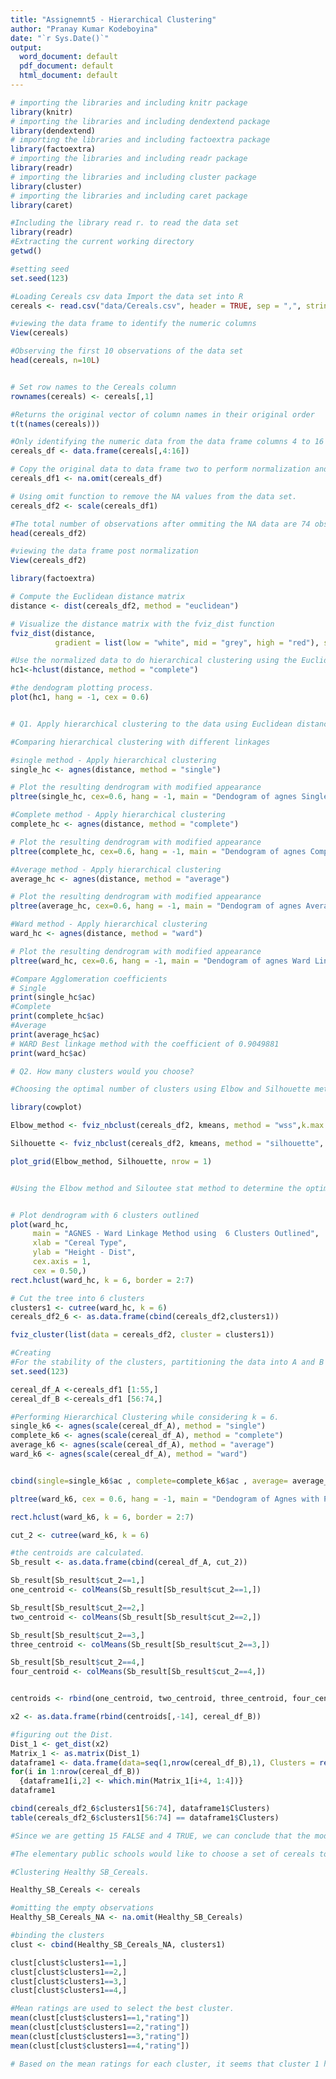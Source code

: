 ```yaml
---
title: "Assignemnt5 - Hierarchical Clustering"
author: "Pranay Kumar Kodeboyina"
date: "`r Sys.Date()`"
output:
  word_document: default
  pdf_document: default
  html_document: default
---
```


```r
# importing the libraries and including knitr package
library(knitr)
# importing the libraries and including dendextend package
library(dendextend)
# importing the libraries and including factoextra package
library(factoextra)
# importing the libraries and including readr package
library(readr)
# importing the libraries and including cluster package
library(cluster)
# importing the libraries and including caret package
library(caret)
```


```r
#Including the library read r. to read the data set 
library(readr)
#Extracting the current working directory
getwd()

#setting seed
set.seed(123)

#Loading Cereals csv data Import the data set into R
cereals <- read.csv("data/Cereals.csv", header = TRUE, sep = ",", stringsAsFactors = FALSE)

#viewing the data frame to identify the numeric columns
View(cereals)

#Observing the first 10 observations of the data set
head(cereals, n=10L)


# Set row names to the Cereals column
rownames(cereals) <- cereals[,1]

#Returns the original vector of column names in their original order
t(t(names(cereals)))

#Only identifying the numeric data from the data frame columns 4 to 16
cereals_df <- data.frame(cereals[,4:16])

# Copy the original data to data frame two to perform normalization and fitting data set and scaling for a clustering technique
cereals_df1 <- na.omit(cereals_df)

# Using omit function to remove the NA values from the data set.
cereals_df2 <- scale(cereals_df1)

#The total number of observations after ommiting the NA data are 74 observations(3 omitted dute to empty data)
head(cereals_df2)

#viewing the data frame post normalization
View(cereals_df2)

library(factoextra)

# Compute the Euclidean distance matrix
distance <- dist(cereals_df2, method = "euclidean")

# Visualize the distance matrix with the fviz_dist function
fviz_dist(distance, 
          gradient = list(low = "white", mid = "grey", high = "red"), show_labels = TRUE)
```

```r
#Use the normalized data to do hierarchical clustering using the Euclidean Dist technique.
hc1<-hclust(distance, method = "complete")

#the dendogram plotting process.
plot(hc1, hang = -1, cex = 0.6)


# Q1. Apply hierarchical clustering to the data using Euclidean distance to the normalized measurements. Use Agnes to compare the clustering from single linkage, complete linkage, average linkage, and Ward. Choose the best method.

#Comparing hierarchical clustering with different linkages

#single method - Apply hierarchical clustering
single_hc <- agnes(distance, method = "single")

# Plot the resulting dendrogram with modified appearance
pltree(single_hc, cex=0.6, hang = -1, main = "Dendogram of agnes Single Linkage Method - Cereal Ratings")

#Complete method - Apply hierarchical clustering
complete_hc <- agnes(distance, method = "complete")

# Plot the resulting dendrogram with modified appearance
pltree(complete_hc, cex=0.6, hang = -1, main = "Dendogram of agnes Complete Linkage Method - Cereal Ratings")

#Average method - Apply hierarchical clustering
average_hc <- agnes(distance, method = "average")

# Plot the resulting dendrogram with modified appearance
pltree(average_hc, cex=0.6, hang = -1, main = "Dendogram of agnes Average Linkage Method - Cereal Ratings")

#Ward method - Apply hierarchical clustering
ward_hc <- agnes(distance, method = "ward")

# Plot the resulting dendrogram with modified appearance
pltree(ward_hc, cex=0.6, hang = -1, main = "Dendogram of agnes Ward Linkage Method - Cereal Ratings")
```

```r
#Compare Agglomeration coefficients
# Single
print(single_hc$ac)
#Complete
print(complete_hc$ac)
#Average
print(average_hc$ac)
# WARD Best linkage method with the coefficient of 0.9049881
print(ward_hc$ac)

```

```r

# Q2. How many clusters would you choose? 

#Choosing the optimal number of clusters using Elbow and Silhouette methods

library(cowplot)

Elbow_method <- fviz_nbclust(cereals_df2, kmeans, method = "wss",k.max = 10) +labs(subtitle = "Elbow Method - K")

Silhouette <- fviz_nbclust(cereals_df2, kmeans, method = "silhouette", k.max = 6) + labs(subtitle = "Silhouette Method - K")

plot_grid(Elbow_method, Silhouette, nrow = 1)


#Using the Elbow method and Siloutee stat method to determine the optimal value of k which is k = 6 where there is maximum slope


# Plot dendrogram with 6 clusters outlined
plot(ward_hc, 
     main = "AGNES - Ward Linkage Method using  6 Clusters Outlined",
     xlab = "Cereal Type",
     ylab = "Height - Dist",
     cex.axis = 1,
     cex = 0.50,)
rect.hclust(ward_hc, k = 6, border = 2:7)

# Cut the tree into 6 clusters
clusters1 <- cutree(ward_hc, k = 6)
cereals_df2_6 <- as.data.frame(cbind(cereals_df2,clusters1))

```

```r

fviz_cluster(list(data = cereals_df2, cluster = clusters1))

```

```r
#Creating
#For the stability of the clusters, partitioning the data into A and B
set.seed(123)

cereal_df_A <-cereals_df1 [1:55,]
cereal_df_B <-cereals_df1 [56:74,]

```

```r
#Performing Hierarchical Clustering while considering k = 6.
single_k6 <- agnes(scale(cereal_df_A), method = "single")
complete_k6 <- agnes(scale(cereal_df_A), method = "complete")
average_k6 <- agnes(scale(cereal_df_A), method = "average")
ward_k6 <- agnes(scale(cereal_df_A), method = "ward")


cbind(single=single_k6$ac , complete=complete_k6$ac , average= average_k6$ac , ward= ward_k6$ac)

pltree(ward_k6, cex = 0.6, hang = -1, main = "Dendogram of Agnes with Partitioned Data (Using Ward method)")

rect.hclust(ward_k6, k = 6, border = 2:7)

cut_2 <- cutree(ward_k6, k = 6)

```


```r
#the centroids are calculated.
Sb_result <- as.data.frame(cbind(cereal_df_A, cut_2))

Sb_result[Sb_result$cut_2==1,]
one_centroid <- colMeans(Sb_result[Sb_result$cut_2==1,])

Sb_result[Sb_result$cut_2==2,]
two_centroid <- colMeans(Sb_result[Sb_result$cut_2==2,])

Sb_result[Sb_result$cut_2==3,]
three_centroid <- colMeans(Sb_result[Sb_result$cut_2==3,])

Sb_result[Sb_result$cut_2==4,]
four_centroid <- colMeans(Sb_result[Sb_result$cut_2==4,])


centroids <- rbind(one_centroid, two_centroid, three_centroid, four_centroid)

x2 <- as.data.frame(rbind(centroids[,-14], cereal_df_B))
```
```r
#figuring out the Dist.
Dist_1 <- get_dist(x2)
Matrix_1 <- as.matrix(Dist_1)
dataframe1 <- data.frame(data=seq(1,nrow(cereal_df_B),1), Clusters = rep(0,nrow(cereal_df_B)))
for(i in 1:nrow(cereal_df_B)) 
  {dataframe1[i,2] <- which.min(Matrix_1[i+4, 1:4])}
dataframe1

cbind(cereals_df2_6$clusters1[56:74], dataframe1$Clusters)
table(cereals_df2_6$clusters1[56:74] == dataframe1$Clusters)

#Since we are getting 15 FALSE and 4 TRUE, we can conclude that the model is partially stable.

```
```r
#The elementary public schools would like to choose a set of cereals to include in their daily cafeterias. Every day a different cereal is offered, but all cereals should support a healthy diet. For this goal, you are requested to find a cluster of “healthy cereals.”Should the data be normalized? If not, how should they be used in the cluster analysis?

#Clustering Healthy SB_Cereals.

Healthy_SB_Cereals <- cereals

#omitting the empty observations
Healthy_SB_Cereals_NA <- na.omit(Healthy_SB_Cereals)

#binding the clusters
clust <- cbind(Healthy_SB_Cereals_NA, clusters1)

clust[clust$clusters1==1,]
clust[clust$clusters1==2,]
clust[clust$clusters1==3,]
clust[clust$clusters1==4,]
```

```r
#Mean ratings are used to select the best cluster.
mean(clust[clust$clusters1==1,"rating"])
mean(clust[clust$clusters1==2,"rating"])
mean(clust[clust$clusters1==3,"rating"])
mean(clust[clust$clusters1==4,"rating"])

# Based on the mean ratings for each cluster, it seems that cluster 1 has the highest mean rating at 73.8, Therefore, Group 1 may be considered of as the cluster for a healthy diet.

```





